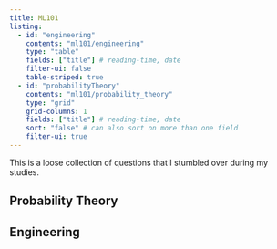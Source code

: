 ```yaml
---
title: ML101 
listing: 
  - id: "engineering"
    contents: "ml101/engineering"
    type: "table"
    fields: ["title"] # reading-time, date
    filter-ui: false
    table-striped: true
  - id: "probabilityTheory"
    contents: "ml101/probability_theory"
    type: "grid"
    grid-columns: 1
    fields: ["title"] # reading-time, date
    sort: "false" # can also sort on more than one field
    filter-ui: true
---
```


This is a loose collection of questions that I stumbled over during my studies.


## Probability Theory

:::{#probabilityTheory}
:::


## Engineering

:::{#engineering}
:::
